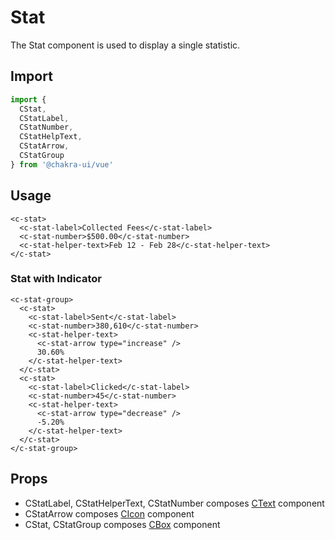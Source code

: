 
<SEO
  title="Stat"
  description="The Stat component is used to display a single statistic."
/>

# Stat

The Stat component is used to display a single statistic.

## Import

```js
import {
  CStat,
  CStatLabel,
  CStatNumber,
  CStatHelpText,
  CStatArrow,
  CStatGroup
} from '@chakra-ui/vue'
```

## Usage

```vue live=true
<c-stat>
  <c-stat-label>Collected Fees</c-stat-label>
  <c-stat-number>$500.00</c-stat-number>
  <c-stat-helper-text>Feb 12 - Feb 28</c-stat-helper-text>
</c-stat>
```

### Stat with Indicator

```vue live=true
<c-stat-group>
  <c-stat>
    <c-stat-label>Sent</c-stat-label>
    <c-stat-number>380,610</c-stat-number>
    <c-stat-helper-text>
      <c-stat-arrow type="increase" />
      30.60%
    </c-stat-helper-text>
  </c-stat>
  <c-stat>
    <c-stat-label>Clicked</c-stat-label>
    <c-stat-number>45</c-stat-number>
    <c-stat-helper-text>
      <c-stat-arrow type="decrease" />
      -5.20%
    </c-stat-helper-text>
  </c-stat>
</c-stat-group>
```

## Props

- CStatLabel, CStatHelperText, CStatNumber composes [CText](/text) component
- CStatArrow composes [CIcon](/icon) component
- CStat, CStatGroup composes [CBox](/box) component
